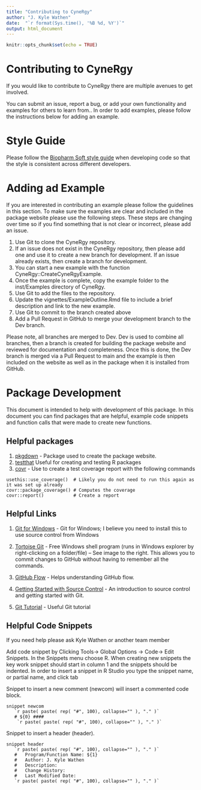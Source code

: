 ```yaml
---
title: "Contributing to CyneRgy"
author: "J. Kyle Wathen"
date:  "`r format(Sys.time(), '%B %d, %Y')`"
output: html_document
---
```


```r
knitr::opts_chunk$set(echo = TRUE)
```

# Contributing to CyneRgy

If you would like to contribute to CyneRgy there are multiple avenues to get involved. 

You can submit an issue, report a bug, or add your own functionality and examples for others to learn from..  In order to add examples, please follow the instructions below for adding an example.


# Style Guide 

Please follow the [Biopharm Soft style guide](https://biopharmsoftgrp.github.io/BioPharmSoftRStyleGuide/) when developing code so that the style is consistent across different developers. 

# Adding ad Example

If you are interested in contributing an example please follow the guidelines in this section.  To make sure the examples are clear and included in the package website please use the following steps.   These steps are changing over time so if you find something that is not clear or incorrect, please add an issue. 

1. Use Git to clone the CyneRgy repository. 
1. If an issue does not exist in the CyneRgy repository, then please add one and use it to create a new branch for development.  If an issue already exists, then create a branch for development. 
1. You can start a new example with the function CyneRgy::CreateCyneRgyExample.
1. Once the example is complete, copy the example folder to the inst/Examples directory of CyneRgy.  
1. Use Git to add the files to the repository.  
1. Update the vignettes/ExampleOutline.Rmd file to include a brief description and link to the new example. 
1. Use Git to commit to the branch created above
1. Add a Pull Request in GitHub to merge your development branch to the Dev branch.   

Please note, all branches are merged to Dev.   Dev is used to combine all branches, then a branch is created for building the package website and reviewed for documentation and completeness.   Once this is done, the Dev branch is merged via a Pull Request to main and the example is then included on the website as well as in the package when it is installed from GitHub. 




# Package Development

This document is intended to help with development of this package.  In this document you can find packages that are helpful, example code snippets and function calls that were made to create new functions. 


## Helpful packages
1. [pkgdown](https://pkgdown.r-lib.org/reference/build_home.html) - Package used to create the package website. 
2. [testthat](https://testthat.r-lib.org/) Useful for creating and testing R packages
3. [covr](https://covr.r-lib.org/) - Use to create a test coverage report with the following commands
 ```
usethis::use_coverage()  # Likely you do not need to run this again as it was set up already
covr::package_coverage() # Computes the coverage
covr::report()           # Create a report
```

## Helpful Links
1. [Git for Windows](https://git-for-windows.github.io/)  - Git for Windows; I believe you need to install this to use source control from Windows
2. [Tortoise Git](https://tortoisegit.org/) - Free Windows shell program (runs in Windows explorer by right-clicking on a folder/file) – See image to the right.  This allows you to commit changes to GitHub without having to remember all the commands. 
3. [GitHub Flow](https://guides.github.com/introduction/flow/) - Helps understanding GitHub flow.

4. [Getting Started with Source Control](https://git-scm.com/book/en/v1/Getting-Started-About-Version-Control) - An introduction to source control and getting started with Git.
5. [Git Tutorial](https://backlog.com/git-tutorial/) - Useful Git tutorial 




## Helpful Code Snippets
If you need help please ask Kyle Wathen or another team member

Add code snippet by Clicking Tools-> Global Options -> Code-> Edit Snippets.  In the Snippets menu choose R.  When creating new snippets the key work snippet should start in column 1 and the snippets should be indented.  In order to insert a snippet in R Studio you type the snippet name, or partial name, and click tab 


Snippet to insert a new comment (newcom) will insert a commented code block.

 ```
snippet newcom
    `r paste( paste( rep( "#", 100), collapse="" ), "." )`
    # ${0} ####
     `r paste( paste( rep( "#", 100), collapse="" ), "." )`
```

Snippet to insert a header (header).

```
snippet header
   `r paste( paste( rep( "#", 100), collapse="" ), "." )`
   #   Program/Function Name: ${1}
   #   Author: J. Kyle Wathen
   #   Description:
   #   Change History:
   #   Last Modified Date:
   `r paste( paste( rep( "#", 100), collapse="" ), "." )`
```
